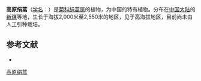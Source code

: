 {{Speciesbox
| name = 高原绢蒿
| status = 
| status_system = 
| image =
| genus = Seriphidium
| species = grenardii
| authority = (Franch.) Y. R. Ling et C. J. Humphries in Bull.
}}

'''高原绢蒿'''（[[学名|学名]]：{{lang|la|''Seriphidium grenardii''}}）是[[菊科|菊科]][[绢蒿属|绢蒿属]]的植物，为中国的特有植物。分布在[[中国大陆|中国大陆]]的[[新疆|新疆]]等地，生长于海拔2,000米至2,550米的地区，见于高海拔地区，目前尚未由人工引种栽培。

== 参考文献 ==
<div class="references-small">
* {{cite web| url =http://www.bioinfo.cn/db05/KmzwSpecies.php?action=view&id=5501| title =高原绢蒿| work =《中国高等植物数据库全库》| publisher =中国科学院微生物研究所| author =昆明植物研究所| accessdate =2009-02-25| deadurl =yes| archiveurl =https://web.archive.org/web/20160305040205/http://www.bioinfo.cn/db05/KmzwSpecies.php?action=view&id=5501| archivedate =2016-03-05}}
</div>
{{Taxonbar|from=Q15231863}}

[[Category:绢蒿属|高原绢蒿]]


{{植物小作品}}
